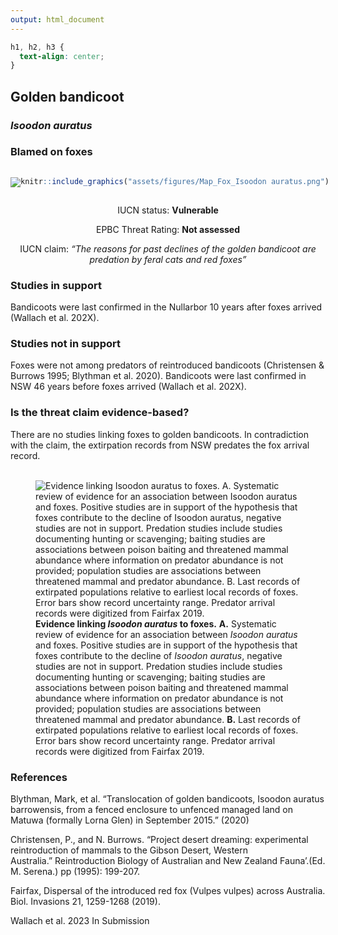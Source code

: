 ```yaml
---
output: html_document
---
```

```css
h1, h2, h3 {
  text-align: center;
}
```

## **Golden bandicoot**
### *Isoodon auratus*
### Blamed on foxes

:::: {style="display: flex;"}

[![](assets/photos/Isoodon auratus.png)](https://www.inaturalist.org/photos/6235137?size=original)

::: {}

:::

::: {}
  ```r
  knitr::include_graphics("assets/figures/Map_Fox_Isoodon auratus.png")
  ```
:::

::::
<center>
IUCN status: **Vulnerable**

EPBC Threat Rating: **Not assessed**

IUCN claim: *"The reasons for past declines of the golden bandicoot are predation by feral cats and red foxes"*

</center>

### Studies in support

Bandicoots were last confirmed in the Nullarbor 10 years after foxes arrived (Wallach et al. 202X).

### Studies not in support

Foxes were not among predators of reintroduced bandicoots (Christensen & Burrows 1995; Blythman et al. 2020). Bandicoots were last confirmed in NSW 46 years before foxes arrived (Wallach et al. 202X).

### Is the threat claim evidence-based?

There are no studies linking foxes to golden bandicoots. In contradiction with the claim, the extirpation records from NSW predates the fox arrival record.
<br>
<br>

![**Evidence linking *Isoodon auratus* to foxes.** **A.** Systematic review of evidence for an association between *Isoodon auratus* and foxes. Positive studies are in support of the hypothesis that foxes contribute to the decline of *Isoodon auratus*, negative studies are not in support. Predation studies include studies documenting hunting or scavenging; baiting studies are associations between poison baiting and threatened mammal abundance where information on predator abundance is not provided; population studies are associations between threatened mammal and predator abundance. **B.** Last records of extirpated populations relative to earliest local records of foxes. Error bars show record uncertainty range. Predator arrival records were digitized from Fairfax 2019.](assets/figures/Main_Evidence_Fox_Isoodon auratus.png)

### References

Blythman, Mark, et al. "Translocation of golden bandicoots, Isoodon auratus barrowensis, from a fenced enclosure to unfenced managed land on Matuwa (formally Lorna Glen) in September 2015." (2020)

Christensen, P., and N. Burrows. "Project desert dreaming: experimental reintroduction of mammals to the Gibson Desert, Western Australia." Reintroduction Biology of Australian and New Zealand Fauna’.(Ed. M. Serena.) pp (1995): 199-207.

Fairfax, Dispersal of the introduced red fox (Vulpes vulpes) across Australia. Biol. Invasions 21, 1259-1268 (2019).

Wallach et al. 2023 In Submission

